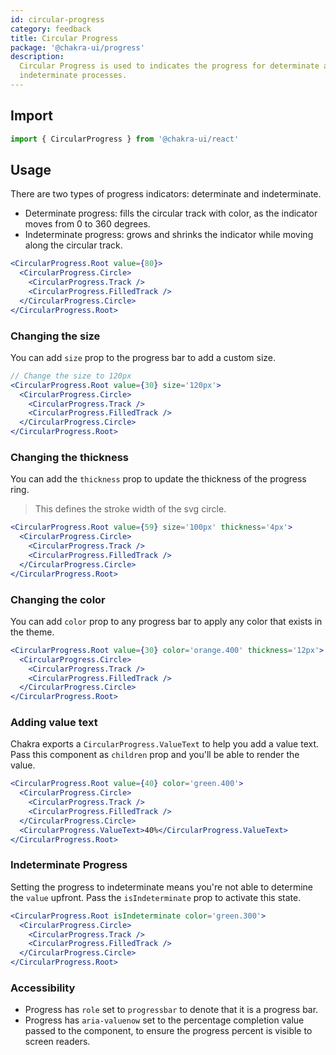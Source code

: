 ```yaml
---
id: circular-progress
category: feedback
title: Circular Progress
package: '@chakra-ui/progress'
description:
  Circular Progress is used to indicates the progress for determinate and
  indeterminate processes.
---
```


## Import

```js
import { CircularProgress } from '@chakra-ui/react'
```

## Usage

There are two types of progress indicators: determinate and indeterminate.

- Determinate progress: fills the circular track with color, as the indicator
  moves from 0 to 360 degrees.
- Indeterminate progress: grows and shrinks the indicator while moving along the
  circular track.

```jsx
<CircularProgress.Root value={80}>
  <CircularProgress.Circle>
    <CircularProgress.Track />
    <CircularProgress.FilledTrack />
  </CircularProgress.Circle>
</CircularProgress.Root>
```

### Changing the size

You can add `size` prop to the progress bar to add a custom size.

```jsx
// Change the size to 120px
<CircularProgress.Root value={30} size='120px'>
  <CircularProgress.Circle>
    <CircularProgress.Track />
    <CircularProgress.FilledTrack />
  </CircularProgress.Circle>
</CircularProgress.Root>
```

### Changing the thickness

You can add the `thickness` prop to update the thickness of the progress ring.

> This defines the stroke width of the svg circle.

```jsx
<CircularProgress.Root value={59} size='100px' thickness='4px'>
  <CircularProgress.Circle>
    <CircularProgress.Track />
    <CircularProgress.FilledTrack />
  </CircularProgress.Circle>
</CircularProgress.Root>
```

### Changing the color

You can add `color` prop to any progress bar to apply any color that exists in
the theme.

```jsx
<CircularProgress.Root value={30} color='orange.400' thickness='12px'>
  <CircularProgress.Circle>
    <CircularProgress.Track />
    <CircularProgress.FilledTrack />
  </CircularProgress.Circle>
</CircularProgress.Root>
```

### Adding value text

Chakra exports a `CircularProgress.ValueText` to help you add a value text. Pass
this component as `children` prop and you'll be able to render the value.

```jsx
<CircularProgress.Root value={40} color='green.400'>
  <CircularProgress.Circle>
    <CircularProgress.Track />
    <CircularProgress.FilledTrack />
  </CircularProgress.Circle>
  <CircularProgress.ValueText>40%</CircularProgress.ValueText>
</CircularProgress.Root>
```

### Indeterminate Progress

Setting the progress to indeterminate means you're not able to determine the
`value` upfront. Pass the `isIndeterminate` prop to activate this state.

```jsx
<CircularProgress.Root isIndeterminate color='green.300'>
  <CircularProgress.Circle>
    <CircularProgress.Track />
    <CircularProgress.FilledTrack />
  </CircularProgress.Circle>
</CircularProgress.Root>
```

### Accessibility

- Progress has `role` set to `progressbar` to denote that it is a progress bar.
- Progress has `aria-valuenow` set to the percentage completion value passed to
  the component, to ensure the progress percent is visible to screen readers.
